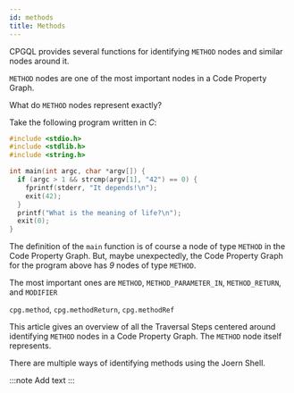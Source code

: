 ```yaml
---
id: methods
title: Methods
---
```


CPGQL provides several functions for identifying `METHOD` nodes and similar nodes around it.

`METHOD` nodes are one of the most important nodes in a Code Property Graph. 

What do `METHOD` nodes represent exactly?

Take the following program written in _C_:

```c
#include <stdio.h>
#include <stdlib.h>
#include <string.h>

int main(int argc, char *argv[]) {
  if (argc > 1 && strcmp(argv[1], "42") == 0) {
    fprintf(stderr, "It depends!\n");
    exit(42);
  }
  printf("What is the meaning of life?\n");
  exit(0);
}

```

The definition of the `main` function is of course a node of type `METHOD` in the Code Property Graph.
But, maybe unexpectedly, the Code Property Graph for the program above has _9_ nodes of type `METHOD`.




The most important ones are `METHOD`, `METHOD_PARAMETER_IN`, `METHOD_RETURN`, and `MODIFIER`

`cpg.method`, `cpg.methodReturn`, `cpg.methodRef`







This article gives an overview of all the Traversal Steps centered around identifying `METHOD` nodes in a Code Property Graph. The `METHOD` node itself represents.




There are multiple ways of identifying methods using the Joern Shell.


:::note
Add text
:::
